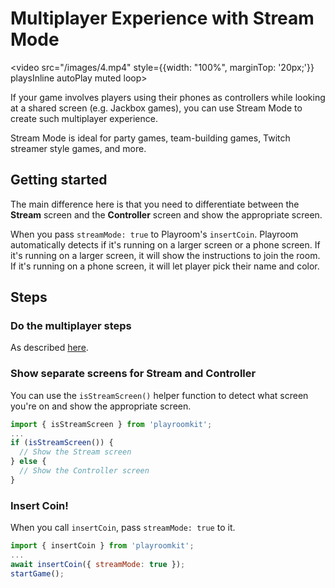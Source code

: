 
# Multiplayer Experience with Stream Mode
<video src="/images/4.mp4" style={{width: "100%", marginTop: '20px;'}} playsInline autoPlay muted loop>
</video>

If your game involves players using their phones as controllers while looking at a shared screen (e.g. Jackbox games), you can use Stream Mode to create such multiplayer experience. 

Stream Mode is ideal for party games, team-building games, Twitch streamer style games, and more.

## Getting started

The main difference here is that you need to differentiate between the **Stream** screen and the **Controller** screen and show the appropriate screen.

When you pass `streamMode: true` to Playroom's `insertCoin`. Playroom automatically detects if it's running on a larger screen or a phone screen. If it's running on a larger screen, it will show the instructions to join the room. If it's running on a phone screen, it will let player pick their name and color.

## Steps

<Steps>

### Do the multiplayer steps
As described [here](/multiplayer#steps).

### Show separate screens for Stream and Controller
You can use the `isStreamScreen()` helper function to detect what screen you're on and show the appropriate screen.

```js
import { isStreamScreen } from 'playroomkit';
...
if (isStreamScreen()) {
  // Show the Stream screen
} else {
  // Show the Controller screen
}
```

### Insert Coin!
When you call `insertCoin`, pass `streamMode: true` to it.

```js
import { insertCoin } from 'playroomkit';
...
await insertCoin({ streamMode: true });
startGame();
```

</Steps>
